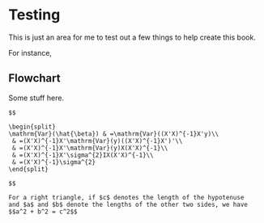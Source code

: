 # Testing

This is just an area for me to test out a few things to help create this book. 

For instance, 

## Flowchart



Some stuff here.

\begin{equation}
	\sum x_{i}

	\begin{tikzpicture}[-latex]
	\matrix (chart)

    [
      matrix of nodes,
      column sep      = 3em,
      row sep         = 5ex,
      column 1/.style = {nodes={decision}},
      column 2/.style = {nodes={env}}
    ]

      {
      |[root]| Formula           &                 \\
      single-line?               & equation        \\
      centered?                  & gather          \\
      aligned at relation sign?  & align, flalign  \\
      aligned at several places? & alignat         \\
      first left, centered,
        last right?              & multline        \\
                        & & |[decision]| numbered? \\
                  & & |[treenode]| Add a \texttt{*}
                                 & |[finish]| Done \\
    };


 \draw
    (chart-1-1) edge (chart-2-1)
    \foreach \x/\y in {2/3, 3/4, 4/5, 5/6} {
      (chart-\x-1) \no (chart-\y-1) }
    \foreach \x in {2,...,6} {
       (chart-\x-1) \yes (chart-\x-2) }
   (chart-7-3) \no  (chart-8-3)
   (chart-8-3) edge (chart-8-4);


 \draw
   (chart-6-1) -- +(-2,0) |- (chart-1-1)
     node[near start,sloped,above] {no, reconsider};

     \foreach \x in {2,...,6} {
   \draw (chart-\x-2) -| (chart-7-3);}


\draw   (chart-7-3)  -| (chart-8-4)
   node[near start,above] {yes};

   \end{tikzpicture}


\end{equation}


```
$$

\begin{split}
\mathrm{Var}(\hat{\beta}) & =\mathrm{Var}((X'X)^{-1}X'y)\\
 & =(X'X)^{-1}X'\mathrm{Var}(y)((X'X)^{-1}X')'\\
 & =(X'X)^{-1}X'\mathrm{Var}(y)X(X'X)^{-1}\\
 & =(X'X)^{-1}X'\sigma^{2}IX(X'X)^{-1}\\
 & =(X'X)^{-1}\sigma^{2}
\end{split}

$$
```



\begin{align*} 
g(X_{n}) &= g(\theta)+g'({\tilde{\theta}})(X_{n}-\theta) \notag \\
\sqrt{n}[g(X_{n})-g(\theta)] &= g'\left({\tilde{\theta}}\right)
  \sqrt{n}[X_{n}-\theta ] (\#eq:align)
\end{align*} 




```theorem
For a right triangle, if $c$ denotes the length of the hypotenuse
and $a$ and $b$ denote the lengths of the other two sides, we have
$$a^2 + b^2 = c^2$$
```


